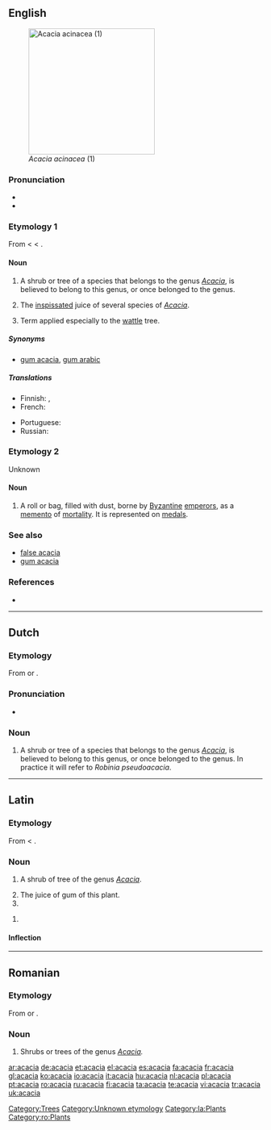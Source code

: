 {{wikipedia}}
{{commons|Acacia}}
{{also|Acacia}}
==English==
[[Image:Acacia_acinacea_01.jpg|thumb|right|250px|''Acacia acinacea'' (1)]]

===Pronunciation===
* {{audio|en-us-acacia.ogg|Audio (US)}}
* {{rhymes|eɪʃə}}

===Etymology 1===
From {{etyl|la}} {{term|acacia|lang=la}} < {{etyl|grc}} {{term|sc=polytonic|ἀκακία|tr=akakia|lang=grc}} < {{term|sc=polytonic|ἀκή|tr=akē||point|lang=grc}}.

====Noun====
{{en-noun|s|-}}

# {{botany|countable}} A shrub or tree of a species that belongs to the genus ''[[Acacia]]'', is believed to belong to this genus, or once belonged to the genus.
# {{pharmacy|uncountable}} The [[inspissated]] juice of several species of ''[[Acacia]]''.
# {{Australia}} Term applied especially to the [[wattle]] tree.

=====Synonyms=====
* {{sense|medical: juice of several species of Acacia}} [[gum acacia]], [[gum arabic]]

=====Translations=====
{{trans-top|shrub or tree}}
* Finnish: {{t-|fi|akasia}} {{qualifier|official}}, {{t-|fi|akaasia}} {{qualifier|unofficial}}
* French: {{t+|fr|acacia|m}}
{{trans-mid}}
* Portuguese: {{t+|pt|acácia|f}}
* Russian: {{t+|ru|акация|f|tr=akátsija|sc=Cyrl}}
{{trans-bottom}}

{{trans-top|inspissated juice of ''Acacia''}}
{{trans-mid}}
{{trans-bottom}}

{{trans-top|in Australia, the wattle tree}}
{{trans-mid}}
{{trans-bottom}}

===Etymology 2===
Unknown

====Noun====
{{en-noun}}

# {{context|antiquities}} A roll or bag, filled with dust, borne by [[Byzantine]] [[emperor]]s, as a [[memento]] of [[mortality]]. It is represented on [[medal]]s.

===See also===
* [[false acacia]]
* [[gum acacia]]

===References===
* {{R:1913}}

[[Category:Trees]]
[[Category:Unknown etymology]]

----

==Dutch==

===Etymology===
From {{etyl|la|nl}} {{term|acacia|lang=la}} or {{etyl|fr|nl}} {{term|acacia|lang=fr}}.

===Pronunciation===
* {{audio|Nl-acacia.ogg|audio}}

===Noun===
{{infl|nl|noun|g=m|g2=f}}

# {{botany|lang=nl}} A shrub or tree of a species that belongs to the genus ''[[Acacia]]'', is believed to belong to this genus, or once belonged to the genus. In practice it will refer to ''Robinia pseudoacacia''.

----

==Latin==

===Etymology===
From {{etyl|grc|la}} {{term|sc=polytonic|ἀκακία|tr=akakia|lang=grc}} < {{term|sc=polytonic|ἀκή|tr=akē||point|lang=grc}}.

===Noun===
{{la-noun|acācia|acaciae#Latin|acāciae|f|first}}

# {{botany|lang=la}} A shrub of tree of the genus ''[[Acacia]]''.
# The juice of gum of this plant.
# {{inflection of|acacia#Latin|acācia|voc|s}}

{{infl|la|noun form|head=acāciā|g=f}}

# {{inflection of|acacia#Latin|acācia|abl|s}}

====Inflection====
{{ladecl1}}
{{la-decl-1st|acaci|acāci}}

[[Category:la:Plants]]

----

==Romanian==

===Etymology===
From {{etyl|la|ro}} {{term|acacia|lang=la}} or {{etyl|fr|ro}} {{term|acacia|lang=fr}}.

===Noun===
{{infl|ro|noun}}

# Shrubs or trees of the genus ''[[Acacia]].''

[[Category:ro:Plants]]

[[ar:acacia]]
[[de:acacia]]
[[et:acacia]]
[[el:acacia]]
[[es:acacia]]
[[fa:acacia]]
[[fr:acacia]]
[[gl:acacia]]
[[ko:acacia]]
[[io:acacia]]
[[it:acacia]]
[[hu:acacia]]
[[nl:acacia]]
[[pl:acacia]]
[[pt:acacia]]
[[ro:acacia]]
[[ru:acacia]]
[[fi:acacia]]
[[ta:acacia]]
[[te:acacia]]
[[vi:acacia]]
[[tr:acacia]]
[[uk:acacia]]
